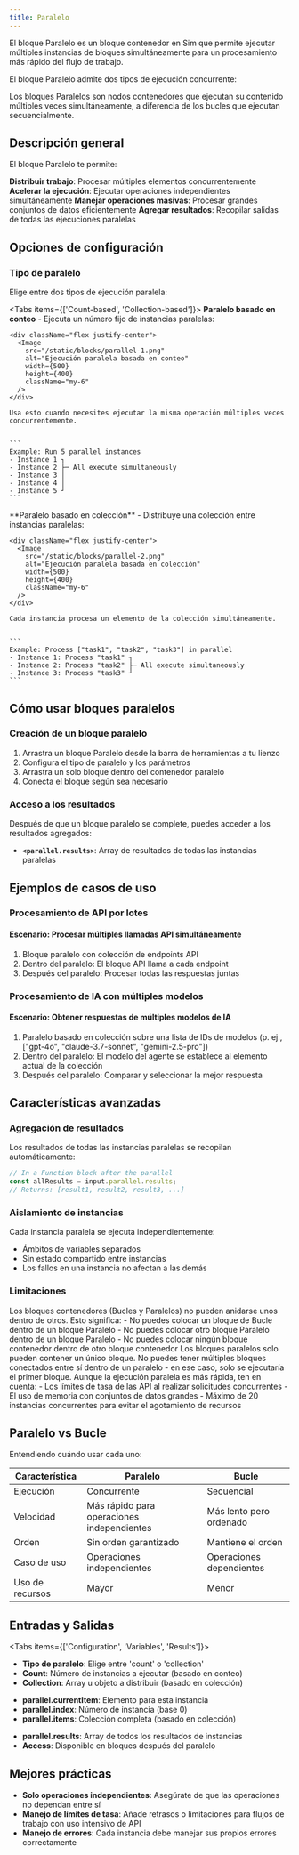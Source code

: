```yaml
---
title: Paralelo
---
```



El bloque Paralelo es un bloque contenedor en Sim que permite ejecutar múltiples instancias de bloques simultáneamente para un procesamiento más rápido del flujo de trabajo.

El bloque Paralelo admite dos tipos de ejecución concurrente:

<Callout type="info">
  Los bloques Paralelos son nodos contenedores que ejecutan su contenido múltiples veces simultáneamente, a diferencia de los bucles que ejecutan secuencialmente.
</Callout>

## Descripción general

El bloque Paralelo te permite:

<Steps>
  <Step>
    <strong>Distribuir trabajo</strong>: Procesar múltiples elementos concurrentemente
  </Step>
  <Step>
    <strong>Acelerar la ejecución</strong>: Ejecutar operaciones independientes simultáneamente
  </Step>
  <Step>
    <strong>Manejar operaciones masivas</strong>: Procesar grandes conjuntos de datos eficientemente
  </Step>
  <Step>
    <strong>Agregar resultados</strong>: Recopilar salidas de todas las ejecuciones paralelas
  </Step>
</Steps>

## Opciones de configuración

### Tipo de paralelo

Elige entre dos tipos de ejecución paralela:

<Tabs items={['Count-based', 'Collection-based']}>
  <Tab>
    **Paralelo basado en conteo** - Ejecuta un número fijo de instancias paralelas:
    
    <div className="flex justify-center">
      <Image
        src="/static/blocks/parallel-1.png"
        alt="Ejecución paralela basada en conteo"
        width={500}
        height={400}
        className="my-6"
      />
    </div>
    
    Usa esto cuando necesites ejecutar la misma operación múltiples veces concurrentemente.
    

    ```
    Example: Run 5 parallel instances
    - Instance 1 ┐
    - Instance 2 ├─ All execute simultaneously
    - Instance 3 │
    - Instance 4 │
    - Instance 5 ┘
    ```

  </Tab>
  <Tab>
    **Paralelo basado en colección** - Distribuye una colección entre instancias paralelas:
    
    <div className="flex justify-center">
      <Image
        src="/static/blocks/parallel-2.png"
        alt="Ejecución paralela basada en colección"
        width={500}
        height={400}
        className="my-6"
      />
    </div>
    
    Cada instancia procesa un elemento de la colección simultáneamente.
    

    ```
    Example: Process ["task1", "task2", "task3"] in parallel
    - Instance 1: Process "task1" ┐
    - Instance 2: Process "task2" ├─ All execute simultaneously
    - Instance 3: Process "task3" ┘
    ```

  </Tab>
</Tabs>

## Cómo usar bloques paralelos

### Creación de un bloque paralelo

1. Arrastra un bloque Paralelo desde la barra de herramientas a tu lienzo
2. Configura el tipo de paralelo y los parámetros
3. Arrastra un solo bloque dentro del contenedor paralelo
4. Conecta el bloque según sea necesario

### Acceso a los resultados

Después de que un bloque paralelo se complete, puedes acceder a los resultados agregados:

- **`<parallel.results>`**: Array de resultados de todas las instancias paralelas

## Ejemplos de casos de uso

### Procesamiento de API por lotes

<div className="mb-4 rounded-md border p-4">
  <h4 className="font-medium">Escenario: Procesar múltiples llamadas API simultáneamente</h4>
  <ol className="list-decimal pl-5 text-sm">
    <li>Bloque paralelo con colección de endpoints API</li>
    <li>Dentro del paralelo: El bloque API llama a cada endpoint</li>
    <li>Después del paralelo: Procesar todas las respuestas juntas</li>
  </ol>
</div>

### Procesamiento de IA con múltiples modelos

<div className="mb-4 rounded-md border p-4">
  <h4 className="font-medium">Escenario: Obtener respuestas de múltiples modelos de IA</h4>
  <ol className="list-decimal pl-5 text-sm">
    <li>Paralelo basado en colección sobre una lista de IDs de modelos (p. ej., ["gpt-4o", "claude-3.7-sonnet", "gemini-2.5-pro"])</li>
    <li>Dentro del paralelo: El modelo del agente se establece al elemento actual de la colección</li>
    <li>Después del paralelo: Comparar y seleccionar la mejor respuesta</li>
  </ol>
</div>

## Características avanzadas

### Agregación de resultados

Los resultados de todas las instancias paralelas se recopilan automáticamente:

```javascript
// In a Function block after the parallel
const allResults = input.parallel.results;
// Returns: [result1, result2, result3, ...]
```

### Aislamiento de instancias

Cada instancia paralela se ejecuta independientemente:
- Ámbitos de variables separados
- Sin estado compartido entre instancias
- Los fallos en una instancia no afectan a las demás

### Limitaciones

<Callout type="warning">
  Los bloques contenedores (Bucles y Paralelos) no pueden anidarse unos dentro de otros. Esto significa:
  - No puedes colocar un bloque de Bucle dentro de un bloque Paralelo
  - No puedes colocar otro bloque Paralelo dentro de un bloque Paralelo
  - No puedes colocar ningún bloque contenedor dentro de otro bloque contenedor
</Callout>

<Callout type="warning">
  Los bloques paralelos solo pueden contener un único bloque. No puedes tener múltiples bloques conectados entre sí dentro de un paralelo - en ese caso, solo se ejecutaría el primer bloque.
</Callout>

<Callout type="info">
  Aunque la ejecución paralela es más rápida, ten en cuenta:
  - Los límites de tasa de las API al realizar solicitudes concurrentes
  - El uso de memoria con conjuntos de datos grandes
  - Máximo de 20 instancias concurrentes para evitar el agotamiento de recursos
</Callout>

## Paralelo vs Bucle

Entendiendo cuándo usar cada uno:

| Característica | Paralelo | Bucle |
|---------|----------|------|
| Ejecución | Concurrente | Secuencial |
| Velocidad | Más rápido para operaciones independientes | Más lento pero ordenado |
| Orden | Sin orden garantizado | Mantiene el orden |
| Caso de uso | Operaciones independientes | Operaciones dependientes |
| Uso de recursos | Mayor | Menor |

## Entradas y Salidas

<Tabs items={['Configuration', 'Variables', 'Results']}>
  <Tab>
    <ul className="list-disc space-y-2 pl-6">
      <li>
        <strong>Tipo de paralelo</strong>: Elige entre 'count' o 'collection'
      </li>
      <li>
        <strong>Count</strong>: Número de instancias a ejecutar (basado en conteo)
      </li>
      <li>
        <strong>Collection</strong>: Array u objeto a distribuir (basado en colección)
      </li>
    </ul>
  </Tab>
  <Tab>
    <ul className="list-disc space-y-2 pl-6">
      <li>
        <strong>parallel.currentItem</strong>: Elemento para esta instancia
      </li>
      <li>
        <strong>parallel.index</strong>: Número de instancia (base 0)
      </li>
      <li>
        <strong>parallel.items</strong>: Colección completa (basado en colección)
      </li>
    </ul>
  </Tab>
  <Tab>
    <ul className="list-disc space-y-2 pl-6">
      <li>
        <strong>parallel.results</strong>: Array de todos los resultados de instancias
      </li>
      <li>
        <strong>Access</strong>: Disponible en bloques después del paralelo
      </li>
    </ul>
  </Tab>
</Tabs>

## Mejores prácticas

- **Solo operaciones independientes**: Asegúrate de que las operaciones no dependan entre sí
- **Manejo de límites de tasa**: Añade retrasos o limitaciones para flujos de trabajo con uso intensivo de API
- **Manejo de errores**: Cada instancia debe manejar sus propios errores correctamente
